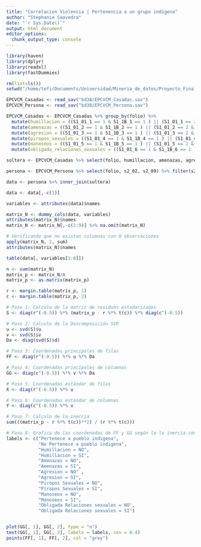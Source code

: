 ```yaml
---
title: "Correlacion Violencia | Pertenencia a un grupo indígena"
author: "Stephanie Saavedra"
date: "`r Sys.Date()`"
output: html_document
editor_options: 
  chunk_output_type: console
---
```


```r
library(haven)
library(dplyr)
library(readxl)
library(fastDummies)

rm(list=ls())
setwd("/home/tefi/Documents/Universidad/Mineria_de_datos/Proyecto_Final")

EPCVCM_Casadas <- read_sav("bd38/EPCVCM_Casadas.sav")
EPCVCM_Persona <- read_sav("bd38/EPCVCM_Persona.sav")

EPCVCM_Casadas <- EPCVCM_Casadas %>% group_by(folio) %>% 
  mutate(humillacion = ((S1_01_1 == 1 & S1_1B_1 == 1 ) || (S1_01_1 == 2 & S1_1B_1 == 2))) %>%
  mutate(amenazas = ((S1_01_2 == 1 & S1_1B_2 == 1 ) || (S1_01_2 == 2 & S1_1B_2 == 2))) %>% 
  mutate(agresion = ((S1_01_3 == 1 & S1_1B_3 == 1 ) || (S1_01_3 == 2 & S1_1B_3 == 2))) %>% 
  mutate(piropos_sexuales = ((S1_01_4 == 1 & S1_1B_4 == 1 ) || (S1_01_4 == 2 & S1_1B_4 == 2))) %>% 
  mutate(manoseos = ((S1_01_5 == 1 & S1_1B_5 == 1 ) || (S1_01_5 == 2 & S1_1B_5 == 2))) %>% 
  mutate(obligada_relaciones_sexuales = ((S1_01_6 == 1 & S1_1B_6 == 1 ) || (S1_01_6 == 2 & S1_1B_6 == 2)))

soltera <- EPCVCM_Casadas %>% select(folio, humillacion, amenazas, agresion, piropos_sexuales, manoseos, obligada_relaciones_sexuales)

persona <- EPCVCM_Persona %>% select(folio, s2_02, s2_09) %>% filter(s2_02 == 2 & (s2_09 == 1 | s2_09 == 2)) 

data <- persona %>% inner_join(soltera)

data <- data[,-c(1)]

variables <- attributes(data)$names

matrix_N <- dummy_cols(data, variables)
attributes(matrix_N)$names
matrix_N <- matrix_N[,-c(1:9)] %>% na.omit(matrix_N)

# Verificando que no existan columnas con 0 observaciones
apply(matrix_N, 2, sum)
attributes(matrix_N)$names

table(data[, variables[1:8]])

n <- sum(matrix_N)
matrix_p <- matrix_N/n
matrix_p <- as.matrix(matrix_p)

r <- margin.table(matrix_p, 1)
c <- margin.table(matrix_p, 2)

# Paso 1: Calculo de la matriz de residuos estadarizados
S <- diag(r^(-0.5)) %*% (matrix_p - r %*% t(c)) %*% diag(c^(-0.5))

# Paso 2: Calculo de la Descomposición SVD
u <- svd(S)$u
v <- svd(S)$v
Da <- diag(svd(S)$d)

# Paso 3: Coordenadas principales de filas
FF <- diag(r^(-0.5)) %*% u %*% Da

# Paso 4: Coordenadas principales de columnas
GG <- diag(c^(-0.5)) %*% v %*% Da

# Paso 5: Coordenadas estándar de filas
X <- diag(r^(-0.5)) %*% u

# Paso 6: Coordenadas estándar de columnas
Y <- diag(c^(-0.5)) %*% v

# Paso 7: Calculo de la inercia
sum(((matrix_p - r %*% t(c))**2) / (r %*% t(c)))

# Paso 8: Grafica de las coordenadas de FF y GG según la la inercia contenida en la matriz
labels <- c("Pertenece a pueblo indigena", 
            "No Pertenece a pueblo indigena", 
            "Humillacion = NO", 
            "Humillacion = SI", 
            "Amenazas = NO", 
            "Amenazas = SI", 
            "Agresion = NO" , 
            "Agresion = SI", 
            "Piropos Sexuales = NO", 
            "Piropos Sexuales = SI", 
            "Manoseos = NO",
            "Manoseos = SI", 
            "Obligada Relaciones sexuales = NO",
            "Obligada Relaciones sexuales = SI")


plot(GG[, 1], GG[, 2], type = "n")
text(GG[, 1], GG[, 2], labels = labels, cex = 0.4)
points(FF[, 1], FF[, 2], col = "grey")
```